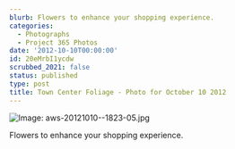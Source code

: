 ```yaml
---
blurb: Flowers to enhance your shopping experience.
categories:
  - Photographs
  - Project 365 Photos
date: '2012-10-10T00:00:00'
id: 20eMrbI1ycdw
scrubbed_2021: false
status: published
type: post
title: Town Center Foliage - Photo for October 10 2012
---
```


![Image: aws-20121010--1823-05.jpg](/aws-20121010--1823-05.jpg)

Flowers to enhance your shopping experience.
